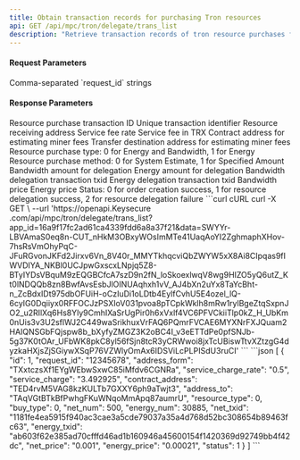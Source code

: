 ```yaml
---
title: Obtain transaction records for purchasing Tron resources
api: GET /api/mpc/tron/delegate/trans_list
description: "Retrieve transaction records of tron resource purchases for all wallet specific IDs under the wrokspace"
---
```


#### Request Parameters
<ParamField query="ids" type="string" required>
    Comma-separated `request_id` strings
</ParamField>



#### Response Parameters
<ResponseField type="object[ ]">
    <Expandable title="object">
        <ResponseField name="id" type="integer">Resource purchase transaction ID</ResponseField>
        <ResponseField name="request_id" type="string">Unique transaction identifier</ResponseField>
        <ResponseField name="address_form" type="integer">Resource receiving address</ResponseField>
        <ResponseField name="service_charge_rate" type="string">Service fee rate</ResponseField>
        <ResponseField name="service_charge" type="string">Service fee in TRX</ResponseField>
        <ResponseField name="contract_address" type="string">Contract address for estimating miner fees</ResponseField>
        <ResponseField name="address_to" type="string">Transfer destination address for estimating miner fees</ResponseField>
        <ResponseField name="resource_type" type="string">Resource purchase type: 0 for Energy and Bandwidth, 1 for Energy</ResponseField>
        <ResponseField name="buy_type" type="string">Resource purchase method: 0 for System Estimate, 1 for Specified Amount</ResponseField>
        <ResponseField name="net_num" type="string">Bandwidth amount for delegation</ResponseField>
        <ResponseField name="energy_num" type="long">Energy amount for delegation</ResponseField>
        <ResponseField name="net_txid" type="long">Bandwidth delegation transaction txid</ResponseField>
        <ResponseField name="energy_txid" type="string">Energy delegation transaction txid</ResponseField>
        <ResponseField name="net_price" type="string">Bandwidth price</ResponseField>
        <ResponseField name="energy_price" type="string">Energy price</ResponseField>
        <ResponseField name="status" type="integer">Status: 0 for order creation success, 1 for resource delegation success, 2 for resource delegation failure</ResponseField>
    </Expandable>
</ResponseField>



<RequestExample>
    ```curl cURL
    curl -X GET \
    --url 'https://openapi.Keysecure .com/api/mpc/tron/delegate/trans_list?app_id=16a9f17fc2ad61ca4339fdd6a8a37f21&data=SWYYr-LBVAmaS0eq8n-CUT_nHkM3OBxyWOsImMTe41UaqAoYI2ZghmaphXHov-7hsRsVmOhyPqC-JFuRGvonJKFd2Jirxv6Vn_8V40r_MMYTkhqcviQbZWYW5xX8Ai8CIpqas9fIWVDIYA_NKBl0UCJpwGxscxLNpjq5Z8-BTyIYDsVBquM9zEQGBCfcA7szD9n2fN_loSkoexlwqV8wg9HIZO5yQ6utZ_Kt0lNDQQb8zn8BwfAvsEsbJlOINUAqhxh1vV_AJ4bXn2uYx8TaYcBht-n_ZcBdxIDt975dbOFUiH-oCzIuDi1oLDtb4EylfCvhU5E4ozel_lQ-6cyIG0Dqiiyx0RFFOCJzPSXIoV031pvoa8pTCpkWklh8mRw1rylBgeZtqSxpnJO2_u2RIlXq6Hs8Yly9CmhIXaSrUgPir0h6xVxlf4VC6PFVCkiiTlp0kZ_H_UbKm0nUis3v3U2sflWJ2C449waSrikhuxVrFAQ6PQmrFVCAE6MYXNrFXJQuam2HAIQNSGbFQjspw8b_bXyfyZMGZ3K2oBC4I_v3eETTdPe0pfSNJb-5g37K0tOAr_UFbWK8pkC8yl56fSjn8tcR3yCRWwoi8jxTcUBiswTtvXZtzgG4dyzkaHXjsZjSGiywXSqP76VZWlyOmAx6IDSViLcPLPISdU3ruCI'
    ```
</RequestExample>



<ResponseExample>
    ```json
    [
    {
        "id": 1,
        "request_id": "12345678",
        "address_form": "TXxtczsXf1EYgWEbwSxwC85iMfdv6CGNRa",
        "service_charge_rate": "0.5",
        "service_charge": "3.492925",
        "contract_address": "TED4rvM5VAG8kzKULTb7GXXY6ph9aTwjt3",
        "address_to": "TAqVGtBTkBfPwhgFKuWNqoMmApq87aumrU",
        "resource_type": 0,
        "buy_type": 0,
        "net_num": 500,
        "energy_num": 30885,
        "net_txid": "1181fe4ea5915f940ac3cae3a5cde79037a35a4d768d52bc308654b89463fc63",
        "energy_txid": "ab603f62e385ad70cfffd46ad1b160946a45600154f1420369d92749bb4f42dc",
        "net_price": "0.001",
        "energy_price": "0.00021",
        "status": 1
    }
    ]
    ```
</ResponseExample>